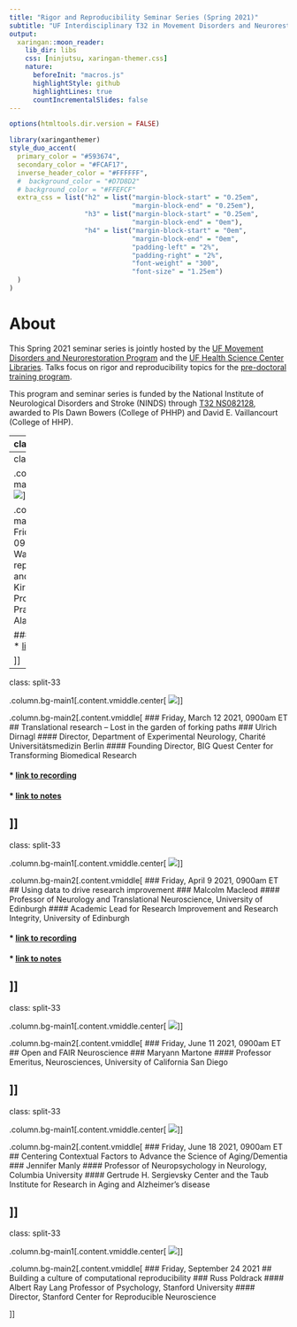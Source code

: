 ```yaml
---
title: "Rigor and Reproducibility Seminar Series (Spring 2021)"
subtitle: "UF Interdisciplinary T32 in Movement Disorders and Neurorestoration"
output:
  xaringan::moon_reader:
    lib_dir: libs
    css: [ninjutsu, xaringan-themer.css]
    nature:
      beforeInit: "macros.js"
      highlightStyle: github
      highlightLines: true
      countIncrementalSlides: false
---
```


```r
options(htmltools.dir.version = FALSE)
```

```r
library(xaringanthemer)
style_duo_accent(
  primary_color = "#593674",
  secondary_color = "#FCAF17",
  inverse_header_color = "#FFFFFF", 
  #  background_color = "#D7D8D2"
  # background_color = "#FFEFCF"
  extra_css = list("h2" = list("margin-block-start" = "0.25em", 
                               "margin-block-end" = "0.25em"), 
                   "h3" = list("margin-block-start" = "0.25em", 
                               "margin-block-end" = "0em"), 
                   "h4" = list("margin-block-start" = "0em", 
                               "margin-block-end" = "0em", 
                               "padding-left" = "2%", 
                               "padding-right" = "2%", 
                               "font-weight" = "300", 
                               "font-size" = "1.25em")
  )
)
```

# About

This Spring 2021 seminar series is jointly hosted by the [UF Movement Disorders and Neurorestoration Program](https://movementdisorders.ufhealth.org/) and the [UF Health Science Center Libraries](https://library.health.ufl.edu/). Talks focus on rigor and reproducibility topics for the [pre-doctoral training program](https://movementdisorders.ufhealth.org/training/ninds-t32-pre-doctoral-training-program-in-movement-disorders/).

This program and seminar series is funded by the National Institute of Neurological Disorders and Stroke (NINDS) through [T32 NS082128](https://grantome.com/grant/NIH/T32-NS082168-05), awarded to PIs Dawn Bowers (College of PHHP) and David E. Vaillancourt (College of HHP).

---
class: split-33

.column.bg-main1[.content.vmiddle.center[
![](images/emily_sena.jpg)
]]

.column.bg-main2[.content.vmiddle[
### Friday, January 15 2021, 0900am ET
## Why & how to embrace Open Science
### Emily Sena
#### Stroke Association Kirby Laing Foundation Senior Lecturer, University of Edinburgh
#### Editor-in-Chief, BMJ Open Science

#### * [link to recording](https://ufl.zoom.us/rec/share/C5q1CQc_yJh1yj3IEsj5hjbOMJ3SASjeLBhhNS7ZlaqZNb5qv-9ArjAi053SHbj7.hj0OP5AT9ppvtDGh)
#### * [link to notes](https://docs.google.com/document/d/1UoyJKlCgGNo-fDYp4BfN_mvlpzSAphcHuhjEaPL1SQ4/edit?usp=sharing)

]]
---
class: split-33

.column.bg-main1[.content.vmiddle.center[
![](images/kirstie_whitaker.jpg)
]]

.column.bg-main2[.content.vmiddle[
### Friday, February 12 2021, 0900am ET
## The Turing Way: Empower researchers in reproducible, ethical, inclusive and collaborative science
### Kirstie Whitaker
#### Programme Lead for Tools, Practices and Systems, The Alan Turing Institute

#### * [link to recording](https://ufl.zoom.us/rec/share/Ui9iA9-Lm5cuVIo1I0mDLNlTgtTqAJBE9LBEEO9nmsS_Bq1uFbjW_r9kYJrF0TR_.K1UvoXiXG-hLCRmE)
#### * [link to notes](https://docs.google.com/document/d/1e8eogqnB1BHHE8F56P558rqOgXOJiUrf8IaSXTdR7YI/edit?usp=sharing)

]]
---
class: split-33

.column.bg-main1[.content.vmiddle.center[
![](images/ulrich_dirnagl_portrait.jpg)
]]

.column.bg-main2[.content.vmiddle[
### Friday, March 12 2021, 0900am ET
## Translational research – Lost in the garden of forking paths
### Ulrich Dirnagl
#### Director, Department of Experimental Neurology, Charité Universitätsmedizin Berlin
#### Founding Director, BIG Quest Center for Transforming Biomedical Research

#### * [link to recording](https://ufl.zoom.us/rec/share/pyRnKVO8uejbzzIy6tsddkequv0UiUGrQ-_Eh6ySHTF4KLUGZ1Wcfe2qD42yQG0.pWQzNKarcir4b75-)
#### * [link to notes](https://docs.google.com/document/d/1p35hA6FScIUo_GfWuw0USiaQ77Z9T4fgeHtwf3bsRT0/edit?usp=sharing)

]]
---
class: split-33

.column.bg-main1[.content.vmiddle.center[
![](images/malcolm_macleod.jpg)
]]

.column.bg-main2[.content.vmiddle[
### Friday, April 9 2021, 0900am ET
## Using data to drive research improvement
### Malcolm Macleod
#### Professor of Neurology and Translational Neuroscience, University of Edinburgh
#### Academic Lead for Research Improvement and Research Integrity, University of Edinburgh

#### * [link to recording](https://ufl.zoom.us/rec/share/gWhZTgXFLQwdRvi9i6Dy-3jfIwsDvm6owgsN_H3Aut9crR4rnu5in4Pon_p3CJ1z.5DfAFnA158cD_iRt)
#### * [link to notes](https://docs.google.com/document/d/1bpUxQZMYjmjrKc7wAwUuiKnASxD7CKLFSv3XSCAY2Bk/edit?usp=sharing)

]]
---
class: split-33

.column.bg-main1[.content.vmiddle.center[
![](images/maryann_martone.jpg)
]]

.column.bg-main2[.content.vmiddle[
### Friday, June 11 2021, 0900am ET
## Open and FAIR Neuroscience
### Maryann Martone
#### Professor Emeritus, Neurosciences, University of California San Diego

]]
---
class: split-33

.column.bg-main1[.content.vmiddle.center[
![](images/jennifer_manly.jpg)
]]

.column.bg-main2[.content.vmiddle[
### Friday, June 18 2021, 0900am ET
## Centering Contextual Factors to Advance the Science of Aging/Dementia
### Jennifer Manly
#### Professor of Neuropsychology in Neurology, Columbia University
#### Gertrude H. Sergievsky Center and the Taub Institute for Research in Aging and Alzheimer’s disease

]]
---
class: split-33

.column.bg-main1[.content.vmiddle.center[
![](images/russ_poldrack.jpg)
]]

.column.bg-main2[.content.vmiddle[
### Friday, September 24 2021
## Building a culture of computational reproducibility
### Russ Poldrack
#### Albert Ray Lang Professor of Psychology, Stanford University
#### Director, Stanford Center for Reproducible Neuroscience

]]
